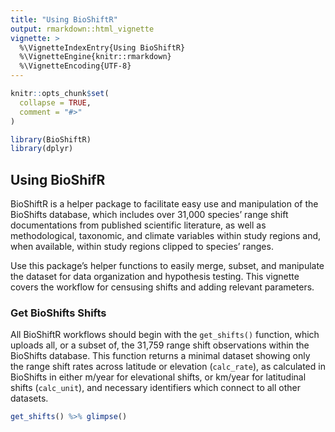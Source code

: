 ```yaml
---
title: "Using BioShiftR"
output: rmarkdown::html_vignette
vignette: >
  %\VignetteIndexEntry{Using BioShiftR}
  %\VignetteEngine{knitr::rmarkdown}
  %\VignetteEncoding{UTF-8}
---
```


```r
knitr::opts_chunk$set(
  collapse = TRUE,
  comment = "#>"
)
```

```r
library(BioShiftR)
library(dplyr)
```


## Using BioShifR

BioShiftR is a helper package to facilitate easy use and manipulation of the BioShifts database, which includes over 31,000 species' range shift documentations from published scientific literature, as well as methodological, taxonomic, and climate variables within study regions and, when available, within study regions clipped to species' ranges. 

Use this package's helper functions to easily merge, subset, and manipulate the dataset for data organization and hypothesis testing. This vignette covers the workflow for censusing shifts and adding relevant parameters. 

### Get BioShifts Shifts

All BioShiftR workflows should begin with the `get_shifts()` function, which uploads all, or a subset of, the 31,759 range shift observations within the BioShifts database. This function returns a minimal dataset showing only the range shift rates across latitude or elevation (`calc_rate`), as calculated in BioShifts in either m/year for elevational shifts, or km/year for latitudinal shifts (`calc_unit`), and necessary identifiers which connect to all other datasets. 

```r
get_shifts() %>% glimpse()
```





